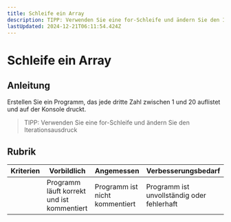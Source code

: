 ```yaml
---
title: Schleife ein Array
description: TIPP: Verwenden Sie eine for-Schleife und ändern Sie den Iterationsausdruck
lastUpdated: 2024-12-21T06:11:54.424Z
---
```


# Schleife ein Array

## Anleitung

Erstellen Sie ein Programm, das jede dritte Zahl zwischen 1 und 20 auflistet und auf der Konsole druckt.

> TIPP: Verwenden Sie eine for-Schleife und ändern Sie den Iterationsausdruck

## Rubrik

| Kriterien | Vorbildlich | Angemessen | Verbesserungsbedarf |
| -------- | --------------------------------------- | ------------------------ | ------------------------------ |
| | Programm läuft korrekt und ist kommentiert | Programm ist nicht kommentiert | Programm ist unvollständig oder fehlerhaft

